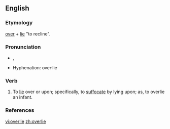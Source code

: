 ==English==

===Etymology===
[[over]] + [[lie#Etymology 1|lie]] "to recline".

===Pronunciation===
*{{IPA|/ˌoʊvɚˈlaɪ/}}, {{SAMPA|/%oUv@`"laI/}}
* Hyphenation: over·lie
*: {{rhymes|aɪ}}

===Verb===
{{en-verb|overlies|overlying|overlay|overlain}}

# To [[lie]] over or upon; specifically, to [[suffocate]] by lying upon; as, to overlie an infant.

===References===
{{R:Century 1911}}
{{R:Webster 1913}}

[[vi:overlie]]
[[zh:overlie]]
